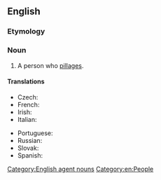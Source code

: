 ==English==

===Etymology===
{{suffix|en|pillage|er}}

===Noun===
{{en-noun}}

# A person who [[pillage]]s.

====Translations====
{{trans-top|one who plunders}}
* Czech: {{t|cs|plenitel|m}}
* French: {{t+|fr|pilleur|m}}
* Irish: {{t|ga|sladaí|m}}
* Italian: {{t+|it|sciacallo|m}}
{{trans-mid}}
* Portuguese: {{t|pt|pilhador|m}}
* Russian: {{t+|ru|погромщик|m|sc=Cyrl}}
* Slovak: {{t|sk|plieniteľ|m}}
* Spanish: {{t|es|saqueador|m}}
{{trans-bottom}}

[[Category:English agent nouns]]
[[Category:en:People]]